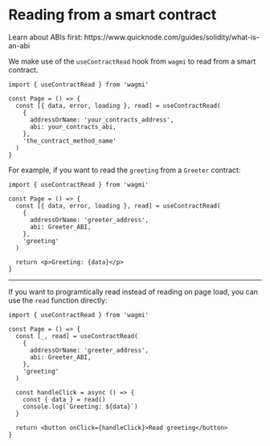 
# Reading from a smart contract

<Callout>
  Learn about ABIs first:
  https://www.quicknode.com/guides/solidity/what-is-an-abi
</Callout>

We make use of the `useContractRead` hook from `wagmi` to read from a smart contract.

```tsx
import { useContractRead } from 'wagmi'

const Page = () => {
  const [{ data, error, loading }, read] = useContractRead(
    {
      addressOrName: 'your_contracts_address',
      abi: your_contracts_abi,
    },
    'the_contract_method_name'
  )
}
```

For example, if you want to read the `greeting` from a `Greeter` contract:

```tsx
import { useContractRead } from 'wagmi'

const Page = () => {
  const [{ data, error, loading }, read] = useContractRead(
    {
      addressOrName: 'greeter_address',
      abi: Greeter_ABI,
    },
    'greeting'
  )

  return <p>Greeting: {data}</p>
}
```

---

If you want to programtically read instead of reading on page load, you can use the `read` function directly:

```tsx
import { useContractRead } from 'wagmi'

const Page = () => {
  const [_, read] = useContractRead(
    {
      addressOrName: 'greeter_address',
      abi: Greeter_ABI,
    },
    'greeting'
  )

  const handleClick = async () => {
    const { data } = read()
    console.log(`Greeting: ${data}`)
  }

  return <button onClick={handleClick}>Read greeting</button>
}
```
